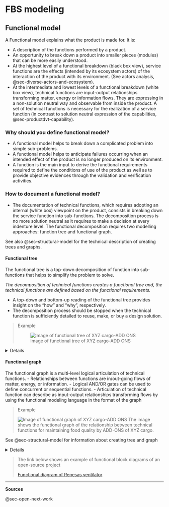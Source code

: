 # FBS modeling

## Functional model

A Functional model explains what the product is made for.
It is:

-   A description of the functions performed by a product.
-   An opportunity to break down a product into smaller pieces (modules) that can be more easily understood.
-   At the highest level of a functional breakdown (black box view), service functions are the effects (intended by its ecosystem actors) of the interaction of the product with its environment. (See actors analysis, @sec-diverse-actors-and-ecosystem).
-   At the intermediate and lowest levels of a functional breakdown (white box view), technical functions are input-output relationships transforming matter, energy or information flows. They are expressing in a non-solution neutral way and observable from inside the product. A set of technical functions is necessary for the realization of a service function (in contrast to solution neutral expression of the capabilities, @sec-productdvt-capability).

### Why should you define functional model?

-   A functional model helps to break down a complicated problem into simple sub-problems.
-   A functional model helps to anticipate failures occurring when an intended effect of the product is no longer produced on its environment.
-   A function is the main input to derive the functional requirements required to define the conditions of use of the product as well as to provide objective evidences through the validation and verification activities.

### How to document a functional model?

-   The documentation of technical functions, which requires adopting an internal (white box) viewpoint on the product, consists in breaking down the service function into sub-functions. The decomposition process is no more solution neutral as it requires to make a decision at every indenture level. The functional decomposition requires two modelling approaches: function tree and functional graph.

See also @sec-structural-model for the technical description of creating trees and graphs.

#### Functional tree

The functional tree is a top-down decomposition of function into sub-functions that helps to simplify the problem to solve.

*The decomposition of technical functions creates a functional tree and, the technical functions are defined based on the functional requirements.*

-   A top-down and bottom-up reading of the functional tree provides insight on the “how” and “why”, respectively.
-   The decomposition process should be stopped when the technical function is sufficiently detailed to reuse, make, or buy a design solution.

> Example
>
> ![Image of functional tree of XYZ cargo-ADD ONS](img/Functional_tree.jpg)

<details>

1\.
What minimum documentation should the functional tree provide?

\- A model specifying the kinds of technical functions and their sub

-functions in the format of a tree.

2.  How to implement the functional tree?

-   Use functional modeling language for representation, such as
    -   UML (Use Case diagram)
    -   SysML (Block Definition, Activity, or Internal Block diagram)
    -   SADT/IDEF0
    -   Functional flow block diagram
-   Use open-source software for modeling the tree representation, such as:
    -   draw.io (diagram.net)
    -   excalidraw
    -   Papyrus
    -   Modelio
    -   Capella\

</details>

#### Functional graph

The functional graph is a multi-level logical articulation of technical functions.
- Relationships between functions are in/out-going flows of matter, energy, or information.
- Logical AND/OR gates can be used to define concurrent or sequential functions.
- Articulation of technical function can describe as input-output relationships transforming flows by using the functional modeling language in the format of the graph

> Example
>
> ![Image of functional graph of XYZ cargo-ADD ONS](img/Functional_graph.jpg) The image shows the functional graph of the relationship between technical functions for maintaining food quality by ADD-ONS of XYZ cargo.


See @sec-structural-model for information about creating tree and graph

<details>

1.  What minimum documentation should the functional graph provide?
    -   A model specifying a multi-level logic of relationships between technical functions (refer to functional graph of XYZ Cargo-ADD ONS)

2.  How to implement the functional tree?
    -   Use functional modeling language for representation, such as

    -   draw.io (diagram.net)

    -   excalidraw

    -   UML (Use Case diagram)

    -   SysML (Block Definition, Activity, or Internal Block diagram)

    -   SADT/IDEF0

    -   Functional flow block diagram

  -   Use open-source software for modeling the tree representation, such as

      -   Papyrus

      -   Modelio

      -   Capella

</details> 

> The link below shows an example of functional block diagrams of an open-source project
>
> [Functional diagram of Renesas ventilator](https://www.rs-online.com/designspark/ventilator-design-solution-from-renesas-electronics)

------------------------------------------------------------------------

**Sources**

@sec-open-next-work
